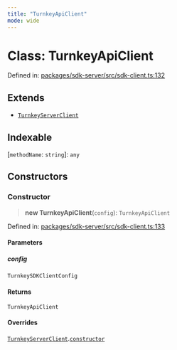 ```yaml
---
title: "TurnkeyApiClient"
mode: wide
---
```

  
# Class: TurnkeyApiClient

Defined in: [packages/sdk-server/src/sdk-client.ts:132](https://github.com/tkhq/sdk/blob/94193410cf3571aa019a0b9408107eeb43e39e16/packages/sdk-server/src/sdk-client.ts#L132)

## Extends

- [`TurnkeyServerClient`](../TurnkeyServerClient/readme)

## Indexable

\[`methodName`: `string`\]: `any`

## Constructors

### Constructor

> **new TurnkeyApiClient**(`config`): `TurnkeyApiClient`

Defined in: [packages/sdk-server/src/sdk-client.ts:133](https://github.com/tkhq/sdk/blob/94193410cf3571aa019a0b9408107eeb43e39e16/packages/sdk-server/src/sdk-client.ts#L133)

#### Parameters

##### config

`TurnkeySDKClientConfig`

#### Returns

`TurnkeyApiClient`

#### Overrides

[`TurnkeyServerClient`](../TurnkeyServerClient/readme).[`constructor`](../TurnkeyServerClient/readme#constructor)
